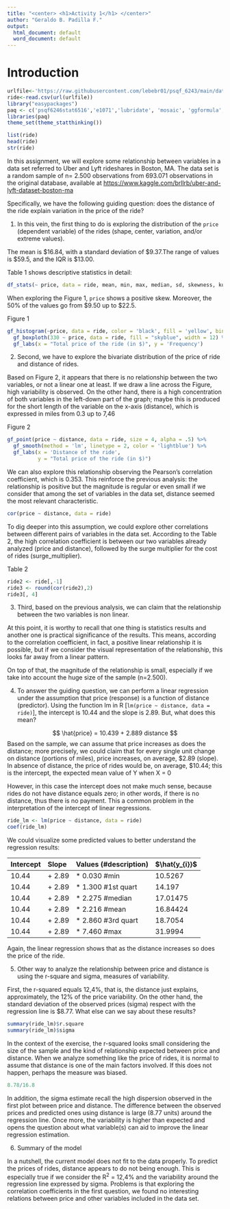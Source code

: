 ```yaml
---
title: "<center> <h1>Activity 1</h1> </center>"
author: "Geraldo B. Padilla F."
output:
  html_document: default
  word_document: default
---
```


# Introduction

```r
urlfile<-'https://raw.githubusercontent.com/lebebr01/psqf_6243/main/data/rideshare_small.csv'
ride<-read.csv(url(urlfile))
library("easypackages")
paq <- c('psqf6246stat6516','e1071','lubridate', 'mosaic', 'ggformula', 'paramtest', 'pwr', 'ggplot2', 'nlme', 'dplyr', 'dbplyer', 'knitr', 'dplyr', 'dbplyr', 'readxl', 'GGally', 'Hmisc', 'corrplot', 'PerformanceAnalytics', 'statthink')
libraries(paq)
theme_set(theme_statthinking())
```

```r
list(ride)
head(ride)
str(ride)
```

In this assignment, we will explore some relationship between variables in a data set referred to Uber and Lyft rideshares in Boston, MA. The data set is a random sample of n= 2.500 observations from 693.071 observations in the original database, available at <https://www.kaggle.com/brllrb/uber-and-lyft-dataset-boston-ma>

Specifically, we have the following guiding question: does the distance of the ride explain variation in the price of the ride?

1. In this vein, the first thing to do is exploring the distribution of the `price` (dependent variable) of the rides (shape, center, variation, and/or extreme values).

The mean is $16.84, with a standard deviation of $9.37.The range of values is $59.5, and the IQR is $13.00.

Table 1 shows descriptive statistics in detail:

```r
df_stats(~ price, data = ride, mean, min, max, median, sd, skewness, kurtosis, quantile(probs = c(0.25, 0.75)))
```

When exploring the Figure 1, `price` shows a positive skew. Moreover, the 50% of the values go from $9.50 up to $22.5.

Figure 1

```r
gf_histogram(~price, data = ride, color = 'black', fill = 'yellow', bins = 40) %>% 
  gf_boxploth(330 ~ price, data = ride, fill = "skyblue", width = 12) %>%
  gf_labs(x = "Total price of the ride (in $)", y = 'Frequency')
```

2. Second, we have to explore the bivariate distribution of the price of ride and distance of rides.

Based on Figure 2, it appears that there is no relationship between the two variables, or not a linear one at least. If we draw a line across the Figure, high variability is observed. On the other hand, there is a high concentration of both variables in the left-down part of the graph; maybe this is produced for the short length of the variable on the x-axis (distance), which is expressed in miles from 0.3 up to 7,46

Figure 2

```r
gf_point(price ~ distance, data = ride, size = 4, alpha = .5) %>% 
  gf_smooth(method = 'lm', linetype = 2, color = 'lightblue') %>%
  gf_labs(x = 'Distance of the ride',
          y = "Total price of the ride (in $)")
```

We can also explore this relationship observing the Pearson's correlation coefficient, which is 0.353. This reinforce the previous analysis: the relationship is positive but the magnitude is regular or even small if we consider that among the set of variables in the data set, distance seemed the most relevant characteristic. 

```r
cor(price ~ distance, data = ride)
```

To dig deeper into this assumption, we could explore other correlations between different pairs of variables in the data set. According to the Table 2, the high correlation coefficient is between our two variables already analyzed (price and distance), followed by the surge multiplier for the cost of rides (surge_multiplier).

Table 2

```r
ride2 <- ride[,-1]
ride3 <- round(cor(ride2),2)
ride3[, 4]
```


3. Third, based on the previous analysis, we can claim that the relationship between the two variables is non linear.

At this point, it is worthy to recall that one thing is statistics results and another one is practical significance of the results. This means, according to the correlation coefficient, in fact, a positive linear relationship it is possible, but if we consider the visual representation of the relationship, this looks far away from a linear pattern.

On top of that, the magnitude of the relationship is small, especially if we take into account the huge size of the sample (n=2.500).

4. To answer the guiding question, we can perform a linear regression under the assumption that  price (response) is a function of distance (predictor). Using the function lm in R [`lm(price ~ distance, data = ride)`], the intercept is 10.44 and the slope is 2.89. But, what does this mean?

$$
\hat{price} = 10.439 + 2.889 distance
$$
Based on the sample, we can assume that price increases as does the distance; more precisely, we could claim that for every single unit change on distance (portions of miles), price increases, on average, $2.89 (slope).
In absence of distance, the price of rides would be, on average, $10.44; this is the intercept, the expected mean value of Y when X = 0

However, in this case the intercept does not make much sense, because rides do not have distance equals zero; in other words, if there is no distance, thus there is no payment. This a common problem in the interpretation of the intercept of linear regressions.

```r
ride_lm <- lm(price ~ distance, data = ride)
coef(ride_lm)
```

We could visualize some predicted values to better understand the regression results:

|Intercept | Slope | Values (#description) | $\hat{y_{i}}$|
|:---------|:------|:----------------------|:--------------
|10.44| + 2.89 |* 0.030 #min | 10.5267|
|10.44| + 2.89 |* 1.300 #1st quart | 14.197|
|10.44| + 2.89 |* 2.275 #median | 17.01475|
|10.44| + 2.89 |* 2.216 #mean | 16.84424|
|10.44| + 2.89 |* 2.860 #3rd quart | 18.7054|
|10.44| + 2.89 |* 7.460 #max | 31.9994|

Again, the linear regression shows that as the distance increases so does the price of the ride.

5. Other way to analyze the relationship between price and distance is using the r-square and sigma, measures of variability.

First, the r-squared equals 12,4%, that is, the distance just explains, approximately, the 12% of the price variability. On the other hand, the standard deviation of the observed prices (sigma) respect with the regression line is $8.77. What else can we say about these results?

```r
summary(ride_lm)$r.square
summary(ride_lm)$sigma
```

In the context of the exercise, the r-squared looks small considering the size of the sample and the kind of relationship expected between price and distance. When we analyze something like the price of rides, it is normal to assume that distance is one of the main factors involved. If this does not happen, perhaps the measure was biased.

```r
8.78/16.8
```

In addition, the sigma estimate recall  the high dispersion observed in the first plot between price and distance. The difference between the observed prices and predicted ones using distance is large (8.77 units) around the regression line. Once more, the variability is higher than expected and opens the question about what variable(s) can aid to improve the linear regression estimation.

6. Summary of the model

In a nutshell, the current model does not fit to the data properly. To predict the prices of rides, distance appears to do not being enough. This is especially true if we consider the R^2^ = 12,4% and the variability around the regression line expressed by sigma. Problems is that exploring the correlation coefficients in the first question, we found no interesting relations between price and other variables included in the data set.